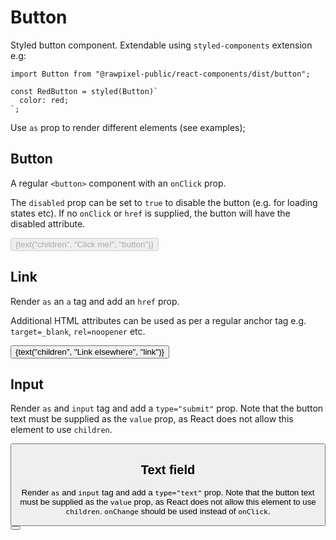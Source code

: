 


<Meta title="Atoms/Button" decorators={[withKnobs]} />

# Button

Styled button component. Extendable using `styled-components` extension e.g:

```
import Button from "@rawpixel-public/react-components/dist/button";

const RedButton = styled(Button)`
  color: red;
`;
```

Use `as` prop to render different elements (see examples);

## Button

A regular `<button>` component with an `onClick` prop.

The `disabled` prop can be set to `true` to disable the button (e.g. for loading states etc). If no `onClick` or `href` is supplied, the button will have the disabled attribute.

<Preview>
  <Story name="button">
    <Button active={boolean("active", false, "button")} onClick={action("button-click")} disabled={boolean("disabled", false, "button")} loading={boolean("loading", false, "button")} size={select("size", ["xsmall", "small", "medium", "large", "xlarge"], "medium", "button")} style={{width: "200px"}}>{text("children", "Click me!", "button")}</Button>
  </Story>
</Preview>

## Link

Render `as` an `a` tag and add an `href` prop.

Additional HTML attributes can be used as per a regular anchor tag e.g. `target=_blank`, `rel=noopener` etc.

<Preview>
  <Story name="link">
    <Button as="a" href="https://www.rawpixel.com" target={text("target", "_blank", "link")} style={{width: "200px"}}>{text("children", "Link elsewhere", "link")}</Button>
  </Story>
</Preview>

## Input

Render `as` and `input` tag and add a `type="submit"` prop. Note that the button text must be supplied as the `value` prop, as React does not allow this element to use `children`.

<Preview>
  <Story name="submit">
    <Button as="input" type="submit" onClick={action("submit-click")} style={{width: "200px"}} value={text("value", "Submit button", "input")} />
  </Story>
</Preview>

## Text field

Render `as` and `input` tag and add a `type="text"` prop. Note that the button text must be supplied as the `value` prop, as React does not allow this element to use `children`. `onChange` should be used instead of `onClick`.

<Preview>
  <Story name="textfield">
    <Button as="input" type="text" placeholder={text("placeholder", "Type in here", "textfield")} onChange={action("on-text-input-change")} style={{width: "200px"}} />
  </Story>
</Preview>
